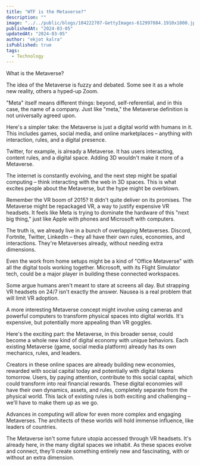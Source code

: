 ```yaml
---
title: "WTF is the Metaverse?"
description: ""
image: "../../public/blogs/104222707-GettyImages-612997084.1910x1000.jpg"
publishedAt: "2024-03-05"
updatedAt: "2024-03-05"
author: "ekjot kalra"
isPublished: true
tags:
  - Technology
---
```


What is the Metaverse?

The idea of the Metaverse is fuzzy and debated. Some see it as a whole new reality, others a hyped-up Zoom.

"Meta" itself means different things: beyond, self-referential, and in this case, the name of a company. Just like "meta," the Metaverse definition is not universally agreed upon.

Here's a simpler take: the Metaverse is just a digital world with humans in it. This includes games, social media, and online marketplaces – anything with interaction, rules, and a digital presence.

Twitter, for example, is already a Metaverse. It has users interacting, content rules, and a digital space. Adding 3D wouldn't make it more of a Metaverse.

The internet is constantly evolving, and the next step might be spatial computing – think interacting with the web in 3D spaces. This is what excites people about the Metaverse, but the hype might be overblown.

Remember the VR boom of 2015? It didn't quite deliver on its promises. The Metaverse might be repackaged VR, a way to justify expensive VR headsets. It feels like Meta is trying to dominate the hardware of this "next big thing," just like Apple with phones and Microsoft with computers.

The truth is, we already live in a bunch of overlapping Metaverses. Discord, Fortnite, Twitter, LinkedIn – they all have their own rules, economies, and interactions. They're Metaverses already, without needing extra dimensions.

Even the work from home setups might be a kind of "Office Metaverse" with all the digital tools working together. Microsoft, with its Flight Simulator tech, could be a major player in building these connected workspaces.

Some argue humans aren't meant to stare at screens all day. But strapping VR headsets on 24/7 isn't exactly the answer. Nausea is a real problem that will limit VR adoption.

A more interesting Metaverse concept might involve using cameras and powerful computers to transform physical spaces into digital worlds. It's expensive, but potentially more appealing than VR goggles.

Here's the exciting part: the Metaverse, in this broader sense, could become a whole new kind of digital economy with unique behaviors. Each existing Metaverse (game, social media platform) already has its own mechanics, rules, and leaders.

Creators in these online spaces are already building new economies, rewarded with social capital today and potentially with digital tokens tomorrow. Users, by paying attention, contribute to this social capital, which could transform into real financial rewards. These digital economies will have their own dynamics, assets, and rules, completely separate from the physical world. This lack of existing rules is both exciting and challenging – we'll have to make them up as we go.

Advances in computing will allow for even more complex and engaging Metaverses. The architects of these worlds will hold immense influence, like leaders of countries.

The Metaverse isn't some future utopia accessed through VR headsets. It's already here, in the many digital spaces we inhabit. As these spaces evolve and connect, they'll create something entirely new and fascinating, with or without an extra dimension.

